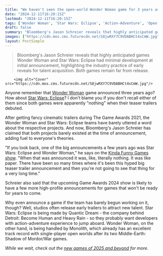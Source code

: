 ```yaml
---
title: "We haven't seen the open-world Wonder Woman game for 3 years as it was reportedly 'literally nothing' when WB Games announced it"
date: "2024-12-11T16:20:15Z"
lastmod: "2024-12-11T16:20:15Z"
tags: ['Wonder Woman', 'Star Wars: Eclipse', 'Action-Adventure', 'Open World', 'Game Awards', 'Quantic Dream', 'Monolith Productions']
draft: false
summary: "Bloomberg's Jason Schreier reveals that highly anticipated games Wonder Woman and Star Wars: Eclipse had minimal development at initial announcement, highlighting the industry practice of early reveals for talent acquisition.  Both games remain far from release."
images: ["https://cdn.mos.cms.futurecdn.net/S8jwRXY7C9VDABHCt4sCmW.jpg"]
layout: PostSimple
---
```

> Bloomberg's Jason Schreier reveals that highly anticipated games Wonder Woman and Star Wars: Eclipse had minimal development at initial announcement, highlighting the industry practice of early reveals for talent acquisition.  Both games remain far from release.


        <img alt="Cover" src="https://cdn.mos.cms.futurecdn.net/S8jwRXY7C9VDABHCt4sCmW.jpg"/>
        
Anyone remember that [Wonder Woman](https://www.gamesradar.com/wonder-woman-game-guide/) game announced three years ago? How about [Star Wars: Eclipse](https://www.gamesradar.com/star-wars-eclipse-guide/)? I don't blame you if you don't recall either of them since both games were apparently "nothing" when their teaser trailers debuted. 

After getting fancy cinematic trailers during The Game Awards 2021, the Wonder Woman and Star Wars: Eclipse teams have barely uttered a word about the respective projects. And now, Bloomberg's Jason Schreier has claimed that both projects barely existed at the time of announcement, adding fuel to everyone's theories. 

"If you look back, one of the big announcements a few years ago was Star Wars: Eclipse and Wonder Woman," he says on the [Kinda Funny Games show](https://www.youtube.com/watch?v=j8_XQdX8cEE). "When that was announced it was, like, literally nothing. It was like paper. There have been so many times where it's been this hyped big teaser trailer announcement and then you're not going to see that thing for a very long time."

Schreier also said that the upcoming Game Awards 2024 show is likely to have a few more high-profile announcements for games that won't be ready for years to come. 

Why even announce a game if the team has barely begun working on it, though? Well, studios often release early trailers to attract new talent. Star Wars: Eclipse is being made by Quantic Dream - the company behind Detroit: Become Human and Heavy Rain - so they probably want developers with action-adventure experience to jump aboard. Wonder Woman, on the other hand, is being handled by Monolith, which already has an excellent track record with single-player open worlds after its two Middle-Earth: Shadow of Mordor/War games.

*While we wait, check out the *[<em>new games of 2025 and beyond</em>](https://www.gamesradar.com/video-game-release-dates/)* for more.* 
        
